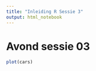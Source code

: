 ```yaml
---
title: "Inleiding R Sessie 3"
output: html_notebook
---
```


# Avond sessie 03

```r
plot(cars) 
```

